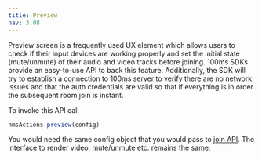 ```yaml
---
title: Preview
nav: 3.08
---
```


Preview screen is a frequently used UX element which allows users to check if their input devices are working properly and 
set the initial state (mute/unmute) of their audio and video tracks before joining. 
100ms SDKs provide an easy-to-use API to back this feature. 
Additionally, the SDK will try to establish a connection to 100ms server to verify there are no network issues and that the 
auth credentials are valid so that if everything is in order the subsequent room join is instant.

To invoke this API call

```js
hmsActions.preview(config)
```

You would need the same config object that you would pass to [join API](/javascript/v2/features/join). The interface to render video, mute/unmute etc. remains the same.
